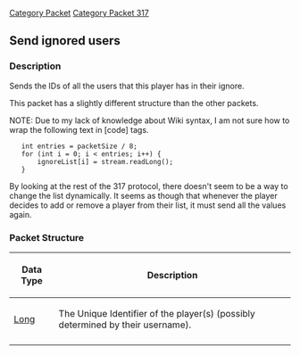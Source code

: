 [[Category Packet]]
[[Category Packet 317]]
{{packet|name=Send ignored users|description=Sends a list of all the ignored player IDs|opcode=214|type=VARIABLE_SHORT|length=N/A|revision=317}}
== Send ignored users ==

=== Description ===

Sends the IDs of all the users that this player has in their ignore.

This packet has a slightly different structure than the other packets.

NOTE: Due to my lack of knowledge about Wiki syntax, I am not sure how to wrap the following text in [code] tags.

    int entries = packetSize / 8;
    for (int i = 0; i < entries; i++) {
        ignoreList[i] = stream.readLong();
    }

By looking at the rest of the 317 protocol, there doesn't seem to be a way to change the list dynamically. It seems as though that whenever the player decides to add or remove a player from their list, it must send all the values again.

=== Packet Structure ===
{|border=2
! Data Type
! Description
|-
| [[Data Types#Standard Data Types|Long]]
| The Unique Identifier of the player(s) (possibly determined by their username).
|-
|}